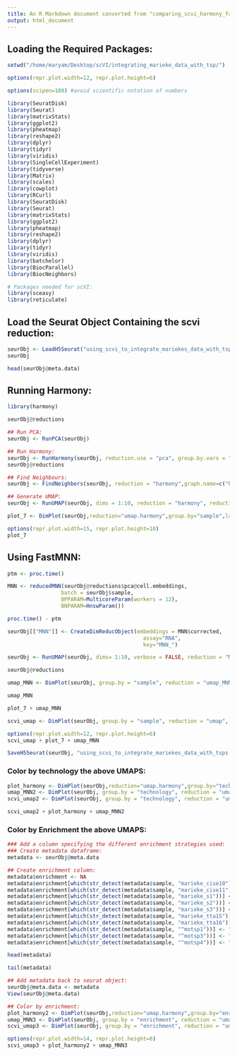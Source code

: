 ```yaml
---
title: An R Markdown document converted from "comparing_scvi_harmony_fastMNN_on_integration_of_mariekes_with_tsps.ipynb"
output: html_document
---
```


## Loading the Required Packages:

```r
setwd("/home/maryam/Desktop/scVI/integrating_marieke_data_with_tsp/")

options(repr.plot.width=12, repr.plot.height=6)

options(scipen=100) #avoid scientific notation of numbers

library(SeuratDisk)
library(Seurat)
library(matrixStats)
library(ggplot2)
library(pheatmap)
library(reshape2)
library(dplyr)
library(tidyr)
library(viridis)
library(SingleCellExperiment)
library(tidyverse)
library(Matrix)
library(scales)
library(cowplot)
library(RCurl)
library(SeuratDisk)
library(Seurat)
library(matrixStats)
library(ggplot2)
library(pheatmap)
library(reshape2)
library(dplyr)
library(tidyr)
library(viridis)
library(batchelor)
library(BiocParallel)
library(BiocNeighbors)

# Packages needed for scVI:
library(sceasy)
library(reticulate)
```

## Load the Seurat Object Containing the scvi reduction:

```r
seurObj <- LoadH5Seurat("using_scvi_to_integrate_mariekes_data_with_tsps.h5seurat")
seurObj
```

```r
head(seurObj@meta.data)
```

## Running Harmony:

```r
library(harmony)
```

```r
seurObj@reductions
```

```r
## Run PCA:
seurObj <- RunPCA(seurObj)
```

```r
## Run Harmony:
seurObj <- RunHarmony(seurObj, reduction.use = "pca", group.by.vars = "sample")
seurObj@reductions
```

```r
## Find Neighbours: 
seurObj <- FindNeighbors(seurObj, reduction = "harmony",graph.name=c("harmony_nn","harmony_snn") )
```

```r
## Generate UMAP:
seurObj <- RunUMAP(seurObj, dims = 1:10, reduction = "harmony", reduction.name = "umap.harmony")
```

```r
plot_7 <- DimPlot(seurObj,reduction="umap.harmony",group.by="sample",label=FALSE, shuffle = T,  pt.size = 0.2) + labs(title =  "Batch correction using Harmony")
```

```r
options(repr.plot.width=15, repr.plot.height=10)
plot_7
```

## Using FastMNN:

```r
ptm <- proc.time()

MNN <- reducedMNN(seurObj@reductions$pca@cell.embeddings,
                 batch = seurObj$sample,
                 BPPARAM=MulticoreParam(workers = 12),
                 BNPARAM=HnswParam())

proc.time() - ptm
```

```r
seurObj[["MNN"]] <- CreateDimReducObject(embeddings = MNN$corrected,
                                           assay="RNA",
                                           key="MNN_")
```

```r
seurObj <- RunUMAP(seurObj, dims= 1:10, verbose = FALSE, reduction = "MNN", reduction.key = "umap_", reduction.name = "umap_MNN")
```

```r
seurObj@reductions
```

```r
umap_MNN <- DimPlot(seurObj, group.by = "sample", reduction = "umap_MNN", pt.size=0.2, shuffle = T, ) + labs(title = "Batch correction using MNN")
```

```r
umap_MNN
```

```r
plot_7 + umap_MNN
```

```r
scvi_umap <- DimPlot(seurObj, group.by = "sample", reduction = "umap",  pt.size=0.2, shuffle = T, ) + labs(title = "Batch correction using scVI")
```

```r
options(repr.plot.width=12, repr.plot.height=6)
scvi_umap + plot_7 + umap_MNN
```

```r
SaveH5Seurat(seurObj, "using_scvi_to_integrate_mariekes_data_with_tsps.h5seurat", overwrite = TRUE)
```

### Color by technology the above UMAPS:

```r
plot_harmony <- DimPlot(seurObj,reduction="umap.harmony",group.by="technology",label=FALSE, shuffle = T,  pt.size = 0.2) + labs(title =  "Batch correction using Harmony")
umap_MNN2 <- DimPlot(seurObj, group.by = "technology", reduction = "umap_MNN", pt.size=0.2, shuffle = T, ) + labs(title = "Batch correction using MNN")
scvi_umap2 <- DimPlot(seurObj, group.by = "technology", reduction = "umap",  pt.size=0.2, shuffle = T, ) + labs(title = "Batch correction using scVI")
```

```r
scvi_umap2 + plot_harmony + umap_MNN2
```

### Color by Enrichment the above UMAPS:

```r
### Add a column specifying the different enrichment strategies used:
### Create metadata dataframe:
metadata <- seurObj@meta.data

## Create enrichment column:
metadata$enrichment <- NA
metadata$enrichment[which(str_detect(metadata$sample, "marieke_cise10"))] <- "lin-CD34+"
metadata$enrichment[which(str_detect(metadata$sample, "marieke_cise11"))] <- "lin-CD34+"
metadata$enrichment[which(str_detect(metadata$sample, "marieke_s1"))] <- "lin-CD34+CD1a-"
metadata$enrichment[which(str_detect(metadata$sample, "marieke_s2"))] <- "lin-CD34+CD1a-"
metadata$enrichment[which(str_detect(metadata$sample, "marieke_s3"))] <- "lin-CD34+CD1a-"
metadata$enrichment[which(str_detect(metadata$sample, "marieke_tta15"))] <- "CD44hi"
metadata$enrichment[which(str_detect(metadata$sample, "marieke_tta16"))] <- "CD44hi"
metadata$enrichment[which(str_detect(metadata$sample, "^motsp1"))] <- "CD34+CD1a-CD44+"
metadata$enrichment[which(str_detect(metadata$sample, "^motsp3"))] <- "CD34+CD1a-CD44+"
metadata$enrichment[which(str_detect(metadata$sample, "^motsp4"))] <- "CD34+CD1a-CD44+"
```

```r
head(metadata)
```

```r
tail(metadata)
```

```r
## Add metadata back to seurat object:
seurObj@meta.data <- metadata
View(seurObj@meta.data)
```

```r
## Color by enrichment:
plot_harmony2 <- DimPlot(seurObj,reduction="umap.harmony",group.by="enrichment",label=FALSE, shuffle = T,  pt.size = 0.2) + labs(title =  "Batch correction using Harmony")
umap_MNN3 <- DimPlot(seurObj, group.by = "enrichment", reduction = "umap_MNN", pt.size=0.2, shuffle = T, ) + labs(title = "Batch correction using MNN")
scvi_umap3 <- DimPlot(seurObj, group.by = "enrichment", reduction = "umap",  pt.size=0.2, shuffle = T, ) + labs(title = "        Batch correction using scVI")
```

```r
options(repr.plot.width=14, repr.plot.height=6)
scvi_umap3 + plot_harmony2 + umap_MNN3
```

